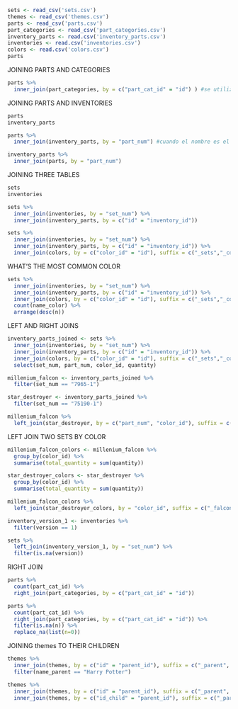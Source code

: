 ```{r}
sets <- read_csv('sets.csv')
themes <- read_csv('themes.csv')
parts <- read_csv('parts.csv')
part_categories <- read_csv('part_categories.csv')
inventory_parts <- read.csv('inventory_parts.csv')
inventories <- read.csv('inventories.csv')
colors <- read.csv('colors.csv')
parts

```

JOINING PARTS AND CATEGORIES
```{r}
parts %>%
  inner_join(part_categories, by = c("part_cat_id" = "id") ) #se utiliza el vector cuando las variables son diferentes

```

JOINING PARTS AND INVENTORIES
```{r}
parts
inventory_parts

parts %>%
  inner_join(inventory_parts, by = "part_num") #cuando el nombre es el mismo en las variable

inventory_parts %>%
  inner_join(parts, by = "part_num")

```

JOINING THREE TABLES
```{r}
sets
inventories

sets %>%
  inner_join(inventories, by = "set_num") %>%
  inner_join(inventory_parts, by = c("id" = "inventory_id"))
```
```{r}
sets %>%
  inner_join(inventories, by = "set_num") %>%
  inner_join(inventory_parts, by = c("id" = "inventory_id")) %>%
  inner_join(colors, by = c("color_id" = "id"), suffix = c("_sets","_color"))
```

WHAT'S THE MOST COMMON COLOR
```{r}
sets %>%
  inner_join(inventories, by = "set_num") %>%
  inner_join(inventory_parts, by = c("id" = "inventory_id")) %>%
  inner_join(colors, by = c("color_id" = "id"), suffix = c("_sets","_color")) %>%
  count(name_color) %>%
  arrange(desc(n))
```

LEFT AND RIGHT JOINS
```{r}
inventory_parts_joined <- sets %>%
  inner_join(inventories, by = "set_num") %>%
  inner_join(inventory_parts, by = c("id" = "inventory_id")) %>%
  inner_join(colors, by = c("color_id" = "id"), suffix = c("_sets","_color")) %>%
  select(set_num, part_num, color_id, quantity)

millenium_falcon <- inventory_parts_joined %>%
  filter(set_num == "7965-1")

star_destroyer <- inventory_parts_joined %>%
  filter(set_num == "75190-1")

millenium_falcon %>%
  left_join(star_destroyer, by = c("part_num", "color_id"), suffix = c("_falcon", "_star_destroyer"))
```

LEFT JOIN TWO SETS BY COLOR
```{r}
millenium_falcon_colors <- millenium_falcon %>%
  group_by(color_id) %>%
  summarise(total_quantity = sum(quantity))

star_destroyer_colors <- star_destroyer %>%
  group_by(color_id) %>%
  summarise(total_quantity = sum(quantity))

millenium_falcon_colors %>%
  left_join(star_destroyer_colors, by = "color_id", suffix = c("_falcon", "star_destroyer"))

```

```{r}
inventory_version_1 <- inventories %>%
  filter(version == 1)

sets %>%
  left_join(inventory_version_1, by = "set_num") %>%
  filter(is.na(version))
```

RIGHT JOIN
```{r}
parts %>%
  count(part_cat_id) %>%
  right_join(part_categories, by = c("part_cat_id" = "id"))
```
```{r}
parts %>%
  count(part_cat_id) %>%
  right_join(part_categories, by = c("part_cat_id" = "id")) %>%
  filter(is.na(n)) %>%
  replace_na(list(n=0))
```

JOINING themes TO THEIR CHILDREN
```{r}
themes %>%
  inner_join(themes, by = c("id" = "parent_id"), suffix = c("_parent", "_child")) %>%
  filter(name_parent == "Harry Potter")
```

```{r}
themes %>%
  inner_join(themes, by = c("id" = "parent_id"), suffix = c("_parent", "_child")) %>%
  inner_join(themes, by = c("id_child" = "parent_id"), suffix = c("_parent", "_grandchild"))
```


